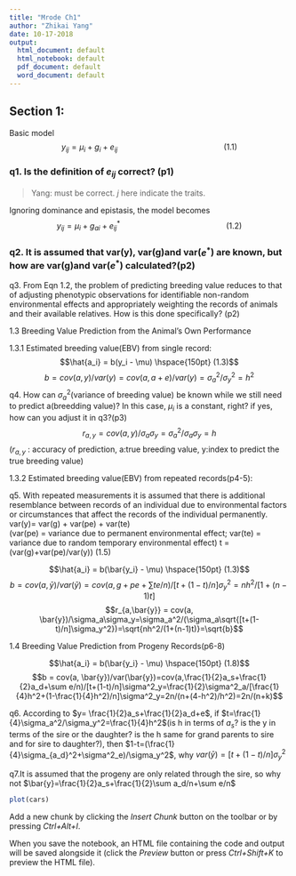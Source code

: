 ```yaml
---
title: "Mrode Ch1"
author: "Zhikai Yang"
date: 10-17-2018
output:
  html_document: default
  html_notebook: default
  pdf_document: default
  word_document: default
---
```


## Section 1:

Basic model
$$y_{ij} = \mu_i + g_i + e_{ij} \hspace{150pt} (1.1)$$

### q1. Is the definition of $e_{ij}$ correct? (p1)

> Yang: must be correct. $j$ here indicate the traits.


Ignoring dominance and epistasis, the model becomes$$y_{ij} = \mu_i + g_{ai} + e_{ij}^* \hspace{150pt} (1.2)$$

### q2. It is assumed that var(y), var(g)and var($e^*$) are known, but how are var(g)and var($e^*$) calculated?(p2)

q3. From Eqn 1.2, the problem of predicting breeding value reduces to that of adjusting phenotypic observations for identifiable
non-random environmental effects and appropriately weighting the records of animals and their available relatives. How is this done specifically? (p2)




1.3 Breeding Value Prediction from the Animal’s Own Performance

1.3.1 Estimated breeding value(EBV) from single record:
$$\hat{a_i} = b(y_i - \mu) \hspace{150pt} (1.3)$$
$$b = cov(a, y)/var(y)=cov(a, a+e)/var(y)=\sigma_a^2/\sigma_y^2=h^2$$
q4. How can $\sigma_a^2$(variance of breeding value) be known while we still need to predict a(breedding value)? In this case, $\mu_i$ is a constant, right? if yes, how can you adjust it in q3?(p3)
$$r_{a,y} = cov(a, y)/\sigma_a\sigma_y=\sigma_a^2/\sigma_a\sigma_y=h$$
($r_{a,y}$ : accuracy of prediction, a:true breeding value, y:index to predict the true breeding value)


1.3.2 Estimated breeding value(EBV) from repeated records(p4-5):

q5. With repeated measurements it is assumed that there is additional resemblance between records of an individual due to environmental factors or circumstances that affect the records of the individual permanently.  
                                                  var(y)= var(g) + var(pe) + var(te)  
(var(pe) = variance due to permanent environmental effect; var(te) = variance due to random temporary environmental effect)
                                                  t = (var(g)+var(pe)/var(y))          (1.5)

$$\hat{a_i} = b(\bar{y_i} - \mu) \hspace{150pt} (1.3)$$
$$b = cov(a, \bar{y})/var(\bar{y})=cov(a, g+pe+\sum te/n)/[t+(1-t)/n]\sigma_y^2=nh^2/[1+(n-1)t]$$
$$r_{a,\bar{y}} = cov(a, \bar{y})/\sigma_a\sigma_y=\sigma_a^2/(\sigma_a\sqrt{[t+(1-t)/n]\sigma_y^2})=\sqrt{nh^2/(1+(n-1)t)}=\sqrt{b}$$



1.4 Breeding Value Prediction from Progeny Records(p6-8)

$$\hat{a_i} = b(\bar{y_i} - \mu) \hspace{150pt} (1.8)$$
$$b = cov(a, \bar{y})/var(\bar{y})=cov(a,\frac{1}{2}a_s+\frac{1}{2}a_d+\sum e/n)/[t+(1-t)/n]\sigma^2_y=\frac{1}{2}\sigma^2_a/[\frac{1}{4}h^2+(1-\frac{1}{4}h^2)/n]\sigma^2_y=2n/(n+(4-h^2)/h^2)=2n/(n+k)$$

q6. According to $y= \frac{1}{2}a_s+\frac{1}{2}a_d+e$, if $t=\frac{1}{4}\sigma_a^2/\sigma_y^2=\frac{1}{4}h^2$(is h in terms of $a_s$? is the y in terms of the sire or the daughter? is the h same for grand parents to sire and for sire to daughter?), then $1-t=(\frac{1}{4}\sigma_{a_d}^2+\sigma^2_e)/\sigma_y^2$, why $var(\bar{y})=[t+(1-t)/n]\sigma^2_y$

q7.It is assumed that the progeny are only related through the sire, so why not $\bar{y}=\frac{1}{2}a_s+\frac{1}{2}\sum a_d/n+\sum e/n$


```r
plot(cars)
```

Add a new chunk by clicking the *Insert Chunk* button on the toolbar or by pressing *Ctrl+Alt+I*.

When you save the notebook, an HTML file containing the code and output will be saved alongside it (click the *Preview* button or press *Ctrl+Shift+K* to preview the HTML file).
